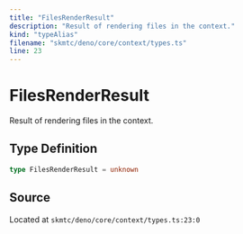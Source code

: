 ```yaml
---
title: "FilesRenderResult"
description: "Result of rendering files in the context."
kind: "typeAlias"
filename: "skmtc/deno/core/context/types.ts"
line: 23
---
```


# FilesRenderResult

Result of rendering files in the context.

## Type Definition

```typescript
type FilesRenderResult = unknown
```

## Source

Located at `skmtc/deno/core/context/types.ts:23:0`
